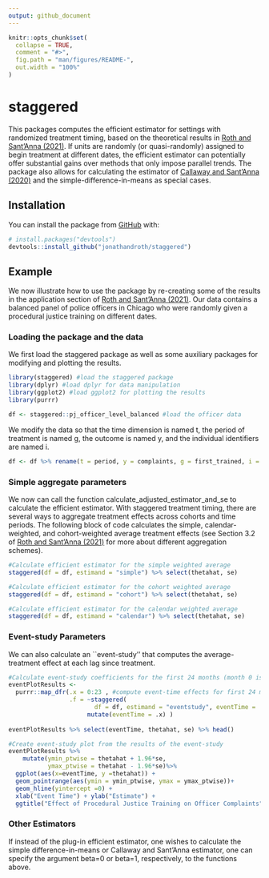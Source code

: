```yaml
---
output: github_document
---
```


<!-- README.md is generated from README.Rmd. Please edit that file -->
```r
knitr::opts_chunk$set(
  collapse = TRUE,
  comment = "#>",
  fig.path = "man/figures/README-",
  out.width = "100%"
)
```

# staggered

<!-- badges: start -->
<!-- badges: end -->

This packages computes the efficient estimator for settings with randomized treatment timing, based on the theoretical results in [Roth and Sant'Anna (2021)](https://arxiv.org/pdf/2102.01291.pdf). If units are randomly (or quasi-randomly) assigned to begin treatment at different dates, the efficient estimator can potentially offer substantial gains over methods that only impose parallel trends. The package also allows for calculating the estimator of [Callaway and Sant'Anna (2020)](https://www.sciencedirect.com/science/article/pii/S0304407620303948?dgcid=author) and the simple-difference-in-means as special cases.

## Installation

You can install the package from [GitHub](https://github.com/) with:

``` r
# install.packages("devtools")
devtools::install_github("jonathandroth/staggered")
```
## Example

We now illustrate how to use the package by re-creating some of the results in the application section of [Roth and Sant'Anna (2021)](https://arxiv.org/pdf/2102.01291.pdf). Our data contains a balanced panel of police officers in Chicago who were randomly given a procedural justice training on different dates.

### Loading the package and the data

We first load the staggered package as well as some auxiliary packages for modifying and plotting the results.

```r
library(staggered) #load the staggered package
library(dplyr) #load dplyr for data manipulation
library(ggplot2) #load ggplot2 for plotting the results
library(purrr)

df <- staggered::pj_officer_level_balanced #load the officer data
```

We modify the data so that the time dimension is named t, the period of treatment is named g, the outcome is named y, and the individual identifiers are named i.

```r
df <- df %>% rename(t = period, y = complaints, g = first_trained, i = uid)
```

### Simple aggregate parameters
We now can call the function calculate_adjusted_estimator_and_se to calculate the efficient estimator. With staggered treatment timing, there are several ways to aggregate treatment effects across cohorts and time periods. The following block of code calculates the simple, calendar-weighted, and cohort-weighted average treatment effects (see Section 3.2 of [Roth and Sant'Anna (2021)](https://arxiv.org/pdf/2102.01291.pdf) for more about different aggregation schemes).


```r
#Calculate efficient estimator for the simple weighted average
staggered(df = df, estimand = "simple") %>% select(thetahat, se)
```

```r
#Calculate efficient estimator for the cohort weighted average
staggered(df = df, estimand = "cohort") %>% select(thetahat, se)
```

```r
#Calculate efficient estimator for the calendar weighted average
staggered(df = df, estimand = "calendar") %>% select(thetahat, se)
```


### Event-study Parameters
We can also calculate an ``event-study'' that computes the average-treatment effect at each lag since treatment.

```r
#Calculate event-study coefficients for the first 24 months (month 0 is instantaneous effect)
eventPlotResults <- 
  purrr::map_dfr(.x = 0:23 , #compute event-time effects for first 24 months 
                 .f = ~staggered(
                        df = df, estimand = "eventstudy", eventTime = .x) %>% 
                      mutate(eventTime = .x) )
                   
eventPlotResults %>% select(eventTime, thetahat, se) %>% head()
```
```r
#Create event-study plot from the results of the event-study
eventPlotResults %>% 
    mutate(ymin_ptwise = thetahat + 1.96*se,
           ymax_ptwise = thetahat - 1.96*se)%>%
  ggplot(aes(x=eventTime, y =thetahat)) +
  geom_pointrange(aes(ymin = ymin_ptwise, ymax = ymax_ptwise))+ 
  geom_hline(yintercept =0) +
  xlab("Event Time") + ylab("Estimate") +
  ggtitle("Effect of Procedural Justice Training on Officer Complaints")
```

### Other Estimators

If instead of the plug-in efficient estimator, one wishes to calculate the simple difference-in-means or Callaway and Sant'Anna estimator, one can specify the argument beta=0 or beta=1, respectively, to the functions above.
